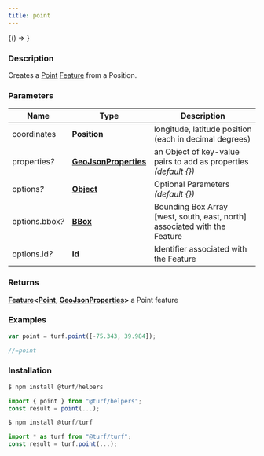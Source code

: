 ```yaml
---
title: point
---
```



<!-- Expose turf as global var for experimenting in the browser console -->

<BrowserOnly>{() => <WindowTurfGlobal turf={turf} />}</BrowserOnly>

### Description

Creates a [Point](https://tools.ietf.org/html/rfc7946#section-3.1.2) [Feature](https://tools.ietf.org/html/rfc7946#section-3.2) from a Position.

### Parameters

| Name                 | Type                                                                                            | Description                                                               |
| -------------------- | ----------------------------------------------------------------------------------------------- | ------------------------------------------------------------------------- |
| coordinates          | **Position**                                                                                    | longitude, latitude position (each in decimal degrees)                    |
| properties<i>?</i>   | **[GeoJsonProperties](https://tools.ietf.org/html/rfc7946#section-3.2)**                        | an Object of key-value pairs to add as properties _(default \{\})_        |
| options<i>?</i>      | **[Object](https://developer.mozilla.org/docs/Web/JavaScript/Reference/Global_Objects/Object)** | Optional Parameters _(default \{\})_                                      |
| options.bbox<i>?</i> | **[BBox](https://tools.ietf.org/html/rfc7946#section-5)**                                       | Bounding Box Array [west, south, east, north] associated with the Feature |
| options.id<i>?</i>   | **Id**                                                                                          | Identifier associated with the Feature                                    |

### Returns

**[Feature](https://tools.ietf.org/html/rfc7946#section-3.2)\<[Point](https://tools.ietf.org/html/rfc7946#section-3.1.2), [GeoJsonProperties](https://tools.ietf.org/html/rfc7946#section-3.2)\>** a Point feature

### Examples

```javascript
var point = turf.point([-75.343, 39.984]);

//=point
```

### Installation

```javascript
$ npm install @turf/helpers

import { point } from "@turf/helpers";
const result = point(...);
```

```javascript
$ npm install @turf/turf

import * as turf from "@turf/turf";
const result = turf.point(...);
```
